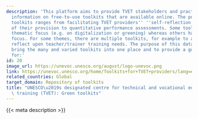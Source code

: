 ```yaml
---
description: 'This platform aims to provide TVET stakeholders and practitioners with
  information on free-to-use toolkits that are available online. The purpose of such
  toolkits ranges from facilitating TVET providers'' ''self-reflection'' on aspects
  of their provision to quantitative performance assessments. Some toolkits have a
  thematic focus (e.g. on digitalization or greening) whereas others have an organizational
  focus. For some themes, there are multiple toolkits, for example to assess and/or
  reflect upon teacher/trainer training needs. The purpose of this database is to
  bring the many and varied toolkits into one place and to provide a guide and resource
  for:'
id: 20
image_url: https://unevoc.unesco.org/august/logo-unevoc.png
link: https://unevoc.unesco.org/home/Toolkits+for+TVET+providers/lang=en#tbar
related_countries: Global
target_domain: Repository of toolkits
title: "UNESCO\u2019s designated centre for technical and vocational education and\
  \ training (TVET): Green toolkits"
---
```


{{< meta description >}}
